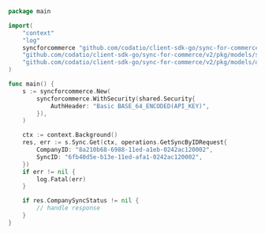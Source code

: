 ```go Get.go
package main

import(
	"context"
	"log"
	syncforcommerce "github.com/codatio/client-sdk-go/sync-for-commerce/v2"
	"github.com/codatio/client-sdk-go/sync-for-commerce/v2/pkg/models/shared"
	"github.com/codatio/client-sdk-go/sync-for-commerce/v2/pkg/models/operations"
)

func main() {
    s := syncforcommerce.New(
        syncforcommerce.WithSecurity(shared.Security{
            AuthHeader: "Basic BASE_64_ENCODED(API_KEY)",
        }),
    )

    ctx := context.Background()
    res, err := s.Sync.Get(ctx, operations.GetSyncByIDRequest{
        CompanyID: "8a210b68-6988-11ed-a1eb-0242ac120002",
        SyncID: "6fb40d5e-b13e-11ed-afa1-0242ac120002",
    })
    if err != nil {
        log.Fatal(err)
    }

    if res.CompanySyncStatus != nil {
        // handle response
    }
}
```
